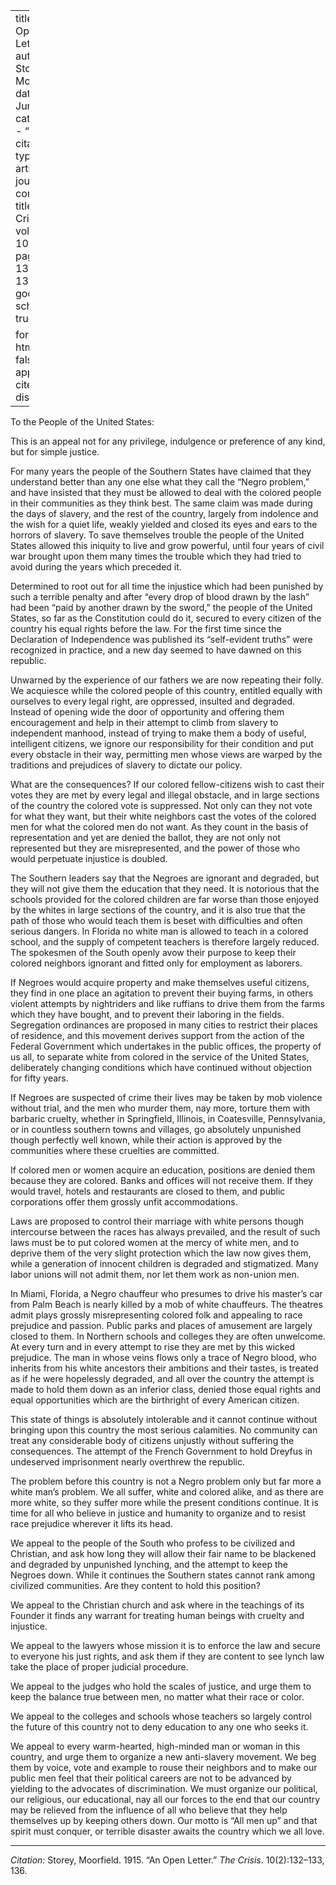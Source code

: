 
---
title: 'An Open Letter'
author: Storey, Moorfield
date: Jun. 1915
categories: 
  - ""
citation: 
  type: article-journal
  container-title: The Crisis
  volume: 10
  issue: 2
  page: 132-133, 136
google-scholar: true

format:
  html:
    toc: false
    appendix-cite-as: display
---


To the People of the United States:

This is an appeal not for any privilege, indulgence or preference of any kind, but for simple justice.

For many years the people of the Southern States have claimed that they understand better than any one else what they call the "Negro problem," and have insisted that they must be allowed to deal with the colored people in their communities as they think best. The same claim was made during the days of slavery, and the rest of the country, largely from indolence and the wish for a quiet life, weakly yielded and closed its eyes and ears to the horrors of slavery. To save themselves trouble the people of the United States allowed this iniquity to live and grow powerful, until four years of civil war brought upon them many times the trouble which they had tried to avoid during the years which preceded it.

Determined to root out for all time the injustice which had been punished by such a terrible penalty and after "every drop of blood drawn by the lash" had been "paid by another drawn by the sword," the people of the United States, so far as the Constitution could do it, secured to every citizen of the country his equal rights before the law. For the first time since the Declaration of Independence was published its "self-evident truths" were recognized in practice, and a new day seemed to have dawned on this republic.

Unwarned by the experience of our fathers we are now repeating their folly. We acquiesce while the colored people of this country, entitled equally with ourselves to every legal right, are oppressed, insulted and degraded. Instead of opening wide the door of opportunity and offering them encouragement and help in their attempt to climb from slavery to independent manhood, instead of trying to make them a body of useful, intelligent citizens, we ignore our responsibility for their condition and put every obstacle in their way, permitting men whose views are warped by the traditions and prejudices of slavery to dictate our policy.

What are the consequences? If our colored fellow-citizens wish to cast their votes they are met by every legal and illegal obstacle, and in large sections of the country the colored vote is suppressed. Not only can they not vote for what they want, but their white neighbors cast the votes of the colored men for what the colored men do not want. As they count in the basis of representation and yet are denied the ballot, they are not only not represented but they are misrepresented, and the power of those who would perpetuate injustice is doubled.

The Southern leaders say that the Negroes are ignorant and degraded, but they will not give them the education that they need. It is notorious that the schools provided for the colored children  are far worse than those enjoyed by the whites in large sections of the country, and it is also true that the path of those who would teach them is beset with difficulties and often serious dangers. In Florida no white man is allowed to teach in a colored school, and the supply of competent teachers is therefore largely reduced. The spokesmen of the South openly avow their purpose to keep their colored neighbors ignorant and fitted only for employment as laborers.

If Negroes would acquire property and make themselves useful citizens, they find in one place an agitation to prevent their buying farms, in others violent attempts by nightriders and like ruffians to drive them from the farms which they have bought, and to prevent their laboring in the fields. Segregation ordinances are proposed in many cities to restrict their places of residence, and this movement derives support from the action of the Federal Government which undertakes in the public offices, the property of us all, to separate white from colored in the service of the United States, deliberately changing conditions which have continued without objection for fifty years.

If Negroes are suspected of crime their lives may be taken by mob violence without trial, and the men who murder them, nay more, torture them with barbaric cruelty, whether in Springfield, Illinois, in Coatesville, Pennsylvania, or in countless southern towns and villages, go absolutely unpunished though perfectly well known, while their action is approved by the communities where these cruelties are committed.

If colored men or women acquire an education, positions are denied them because they are colored. Banks and offices will not receive them. If they would travel, hotels and restaurants are closed to them, and public corporations offer them grossly unfit accommodations.

Laws are proposed to control their marriage with white persons though intercourse between the races has always prevailed, and the result of such laws must be to put colored women at the mercy of white men, and to deprive them of the very slight protection which the law now gives them, while a generation of innocent children is degraded and stigmatized. Many labor unions will not admit them, nor let them work as non-union men.

In Miami, Florida, a Negro chauffeur who presumes to drive his master's car from Palm Beach is nearly killed by a mob of white chauffeurs. The theatres admit plays grossly misrepresenting colored folk and appealing to race prejudice and passion. Public parks and places of amusement are largely closed to them. In Northern schools and colleges they are often unwelcome. At every turn and in every attempt to rise they are met by this wicked prejudice. The man in whose veins flows only a trace of Negro blood, who inherits from his white ancestors their ambitions and their tastes, is treated as if he were hopelessly degraded, and all over the country the attempt is made to hold them down as an inferior class, denied those equal rights and equal opportunities which are the birthright of every American citizen.

This state of things is absolutely intolerable and it cannot continue without bringing upon this country the most serious calamities. No community can treat any considerable body of citizens unjustly without suffering the consequences. The attempt of the French Government to hold Dreyfus in undeserved imprisonment nearly overthrew the republic.

The problem before this country is not a Negro problem only but far more a white man's problem. We all suffer, white and colored alike, and as there are more white, so they suffer more while the present conditions continue. It is time for all who believe in justice and humanity to organize and to resist race prejudice wherever it lifts its head.

We appeal to the people of the South who profess to be civilized and Christian, and ask how long they will allow their fair name to be blackened and degraded by unpunished lynching, and the attempt to keep the Negroes down. While it continues the Southern states cannot rank among civilized communities. Are they content to hold this position?

We appeal to the Christian church and ask where in the teachings of its Founder it finds any warrant for treating human beings with cruelty and injustice.

We appeal to the lawyers whose mission it is to enforce the law and secure to everyone his just rights, and ask them if they are content to see lynch law take the place of proper judicial procedure.

We appeal to the judges who hold the scales of justice, and urge them to keep the balance true between men, no matter what their race or color.

We appeal to the colleges and schools whose teachers so largely control the future of this country not to deny education to any one who seeks it.

We appeal to every warm-hearted, high-minded man or woman in this country, and urge them to organize a new anti-slavery movement. We beg them by voice, vote and example to rouse their neighbors and to make our public men feel that their political careers are not to be advanced by yielding to the advocates of discrimination. We must organize our political, our religious, our educational, nay all our forces to the end that our country may be relieved from the influence of all who believe that they help themselves up by keeping others down. Our motto is "All men up" and that spirit must conquer, or terrible disaster awaits the country which we all love.

______
*Citation:* Storey, Moorfield. 1915. "An Open Letter." *The Crisis*. 10(2):132&ndash;133, 136.